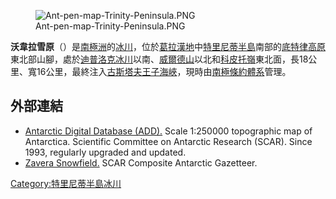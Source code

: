 [[Image:Ant-pen-map-Trinity-Peninsula.PNG|thumb]]

'''沃韋拉雪原'''（{{lang-en|Zavera Snowfield}}）是[[南極洲|南極洲]]的[[冰川|冰川]]，位於[[葛拉漢地|葛拉漢地]]中[[特里尼蒂半島|特里尼蒂半島]]南部的[[底特律高原|底特律高原]]東北部山腳，處於[[迪普洛克冰川|迪普洛克冰川]]以南、[[威爾德山|威爾德山]]以北和[[科皮托嶺|科皮托嶺]]東北面，長18公里、寬16公里，最終注入[[古斯塔夫王子海峽|古斯塔夫王子海峽]]，現時由[[南極條約體系|南極條約體系]]管理。

{{coord|64|06|30|S|58|52|00|W|display=title}}

==外部連結==
* [http://www.add.scar.org Antarctic Digital Database (ADD).] {{Wayback|url=http://www.add.scar.org/ |date=20170305000653 }} Scale 1:250000 topographic map of Antarctica. Scientific Committee on Antarctic Research (SCAR). Since 1993, regularly upgraded and updated.
* [http://data.aad.gov.au/aadc/gaz/scar/display_name.cfm?gaz_id=137232 Zavera Snowfield.] {{Wayback|url=http://data.aad.gov.au/aadc/gaz/scar/display_name.cfm?gaz_id=137232 |date=20120612033208 }} SCAR Composite Antarctic Gazetteer.

{{DEFAULTSORT:Zavera Snowfield}}
[[Category:特里尼蒂半島冰川|Category:特里尼蒂半島冰川]]


{{TrinityPeninsula-geo-stub}}